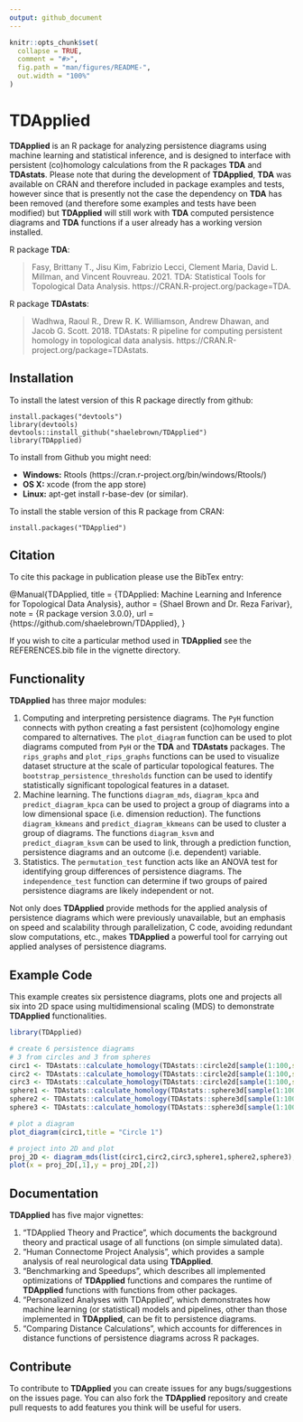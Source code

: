 ```yaml
---
output: github_document
---
```


<!-- README.md is generated from README.Rmd. Please edit that file -->

```r
knitr::opts_chunk$set(
  collapse = TRUE,
  comment = "#>",
  fig.path = "man/figures/README-",
  out.width = "100%"
)
```

# **TDApplied**

<!-- badges: start -->
<!-- badges: end -->

**TDApplied** is an R package for analyzing persistence diagrams using machine learning and statistical inference, and is designed to interface with persistent (co)homology calculations from the R packages **TDA** and **TDAstats**. Please note that during the development of **TDApplied**, **TDA** was available on CRAN and therefore included in package examples and tests, however since that is presently not the case the dependency on **TDA** has been removed (and therefore some examples and tests have been modified)  but **TDApplied** will still work with **TDA** computed persistence diagrams and **TDA** functions if a user already has a working version installed.

R package **TDA**:

> Fasy, Brittany T., Jisu Kim, Fabrizio Lecci, Clement Maria, David L. Millman, and Vincent Rouvreau. 2021. TDA: Statistical Tools for Topological Data Analysis. https://CRAN.R-project.org/package=TDA.

R package **TDAstats**:

> Wadhwa, Raoul R., Drew R. K. Williamson, Andrew Dhawan, and Jacob G. Scott. 2018. TDAstats: R pipeline for computing persistent homology in topological data analysis. https://CRAN.R-project.org/package=TDAstats.

## Installation

To install the latest version of this R package directly from github:

    install.packages("devtools")
    library(devtools)
    devtools::install_github("shaelebrown/TDApplied")
    library(TDApplied)

To install from Github you might need: 

- **Windows:** Rtools (https://cran.r-project.org/bin/windows/Rtools/)
- **OS X:** xcode (from the app store)
- **Linux:** apt-get install r-base-dev (or similar).

To install the stable version of this R package from CRAN:

    install.packages("TDApplied")

## Citation

To cite this package in publication please use the BibTex entry:

@Manual{TDApplied,
    title = {TDApplied: Machine Learning and Inference for Topological Data Analysis},
    author = {Shael Brown and Dr. Reza Farivar},
    note = {R package version 3.0.0},
    url = {https://github.com/shaelebrown/TDApplied},
  }
  
If you wish to cite a particular method used in **TDApplied** see the REFERENCES.bib file in the vignette directory.

## Functionality

**TDApplied** has three major modules:

1. Computing and interpreting persistence diagrams. The `PyH` function connects with python creating a fast persistent (co)homology engine compared to alternatives. The `plot_diagram` function can be used to plot diagrams computed from `PyH` or the **TDA** and **TDAstats** packages. The `rips_graphs` and `plot_rips_graphs` functions can be used to visualize dataset structure at the scale of particular topological features. The `bootstrap_persistence_thresholds` function can be used to identify statistically significant topological features in a dataset.
2. Machine learning. The functions `diagram_mds`, `diagram_kpca` and `predict_diagram_kpca` can be used to project a group of diagrams into a low dimensional space (i.e. dimension reduction). The functions `diagram_kkmeans` and `predict_diagram_kkmeans` can be used to cluster a group of diagrams. The functions `diagram_ksvm` and `predict_diagram_ksvm` can be used to link, through a prediction function, persistence diagrams and an outcome (i.e. dependent) variable.
3. Statistics. The `permutation_test` function acts like an ANOVA test for identifying group differences of persistence diagrams. The `independence_test` function can determine if two groups of paired persistence diagrams are likely independent or not.

Not only does **TDApplied** provide methods for the applied analysis of persistence diagrams which were previously unavailable, but an emphasis on speed and scalability through parallelization, C code, avoiding redundant slow computations, etc., makes **TDApplied** a powerful tool for carrying out applied analyses of persistence diagrams.

## Example Code

This example creates six persistence diagrams, plots one and projects all six into 2D space using multidimensional scaling (MDS) to demonstrate **TDApplied** functionalities.

```r
library(TDApplied)

# create 6 persistence diagrams
# 3 from circles and 3 from spheres
circ1 <- TDAstats::calculate_homology(TDAstats::circle2d[sample(1:100,size = 50),],dim = 1,threshold = 2)
circ2 <- TDAstats::calculate_homology(TDAstats::circle2d[sample(1:100,size = 50),],dim = 1,threshold = 2)
circ3 <- TDAstats::calculate_homology(TDAstats::circle2d[sample(1:100,size = 50),],dim = 1,threshold = 2)
sphere1 <- TDAstats::calculate_homology(TDAstats::sphere3d[sample(1:100,size = 50),],dim = 1,threshold = 2)
sphere2 <- TDAstats::calculate_homology(TDAstats::sphere3d[sample(1:100,size = 50),],dim = 1,threshold = 2)
sphere3 <- TDAstats::calculate_homology(TDAstats::sphere3d[sample(1:100,size = 50),],dim = 1,threshold = 2)

# plot a diagram
plot_diagram(circ1,title = "Circle 1")

# project into 2D and plot
proj_2D <- diagram_mds(list(circ1,circ2,circ3,sphere1,sphere2,sphere3),dim = 1,k = 2)
plot(x = proj_2D[,1],y = proj_2D[,2])
```

## Documentation

**TDApplied** has five major vignettes:

1. "TDApplied Theory and Practice", which documents the background theory and practical usage of all functions (on simple simulated data).
2. "Human Connectome Project Analysis", which provides a sample analysis of real neurological data using **TDApplied**.
3. "Benchmarking and Speedups", which describes all implemented optimizations of **TDApplied** functions and compares the runtime of **TDApplied** functions with functions from other packages.
4. "Personalized Analyses with TDApplied", which demonstrates how machine learning (or statistical) models and pipelines, other than those implemented in **TDApplied**, can be fit to persistence diagrams.
5. "Comparing Distance Calculations", which accounts for differences in distance functions of persistence diagrams across R packages.

## Contribute

To contribute to **TDApplied** you can create issues for any bugs/suggestions on the issues page. You can also fork the **TDApplied** repository and create pull requests to add features you think will be useful for users.
